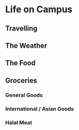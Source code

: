 # Life on Campus

## Travelling

## The Weather

## The Food

## Groceries

### General Goods

### International / Asian Goods

### Halal Meat
